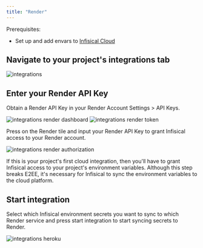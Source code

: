 ```yaml
---
title: "Render"
---
```


Prerequisites:

- Set up and add envars to [Infisical Cloud](https://app.infisical.com)

## Navigate to your project's integrations tab

![integrations](../../images/integrations.png)

## Enter your Render API Key

Obtain a Render API Key in your Render Account Settings > API Keys.

![integrations render dashboard](../../images/integrations-render-dashboard.png)
![integrations render token](../../images/integrations-render-token.png)

Press on the Render tile and input your Render API Key to grant Infisical access to your Render account.

![integrations render authorization](../../images/integrations-render-auth.png)

<Info>
  If this is your project's first cloud integration, then you'll have to grant
  Infisical access to your project's environment variables. Although this step
  breaks E2EE, it's necessary for Infisical to sync the environment variables to
  the cloud platform.
</Info>

## Start integration

Select which Infisical environment secrets you want to sync to which Render service and press start integration to start syncing secrets to Render.

![integrations heroku](../../images/integrations-render.png)
